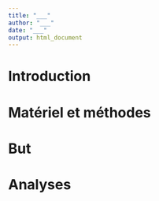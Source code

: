 ```yaml
---
title: "___"
author: "___"
date: "___"
output: html_document
---
```


<!--% Reproduisez l'analyse réalisée dans l'article associé à vos données. Soyez critique sur cette l'analyse.-->

# Introduction

<!--% Précisez en deux paragraphes les éléments essentiels à la compréhension de l'analyse (contexte).-->

# Matériel et méthodes

<!--% Précisez en deux paragraphes le matériel et les méthodes pour comprendre l'analyse multivariée réalisée. -->

# But

<!--% Reformulez les objectifs de l'article en lien avec l'analyse multivariée.-->

# Analyses

<!--% Reproduisez l'analyse réalisée dans l'article associé à vos données. Soyez critique sur cette l'analyse. La structure est de cette section est libre. Le code doit être clair et commenté. Chaque graphique, tableau ou analyse doit être décrit en Markdown.-->
